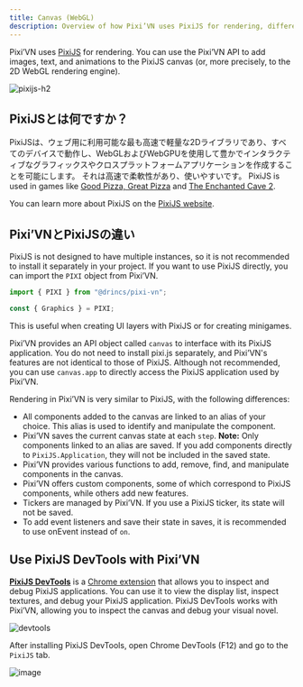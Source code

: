 ```yaml
---
title: Canvas (WebGL)
description: Overview of how Pixi’VN uses PixiJS for rendering, differences between Pixi’VN and PixiJS, and how to interact with the canvas and debugging tools.
---
```


Pixi’VN uses [PixiJS](https://pixijs.com/8.x/guides/basics/what-pixijs-is) for rendering. You can use the Pixi’VN API to add images, text, and animations to the PixiJS canvas (or, more precisely, to the 2D WebGL rendering engine).

![pixijs-h2](/pixijs.svg)

## PixiJSとは何ですか？

PixiJSは、ウェブ用に利用可能な最も高速で軽量な2Dライブラリであり、すべてのデバイスで動作し、WebGLおよびWebGPUを使用して豊かでインタラクティブなグラフィックスやクロスプラットフォームアプリケーションを作成することを可能にします。 それは高速で柔軟性があり、使いやすいです。 PixiJS is used in games like [Good Pizza, Great Pizza](https://www.goodpizzagreatpizza.com/) and [The Enchanted Cave 2](https://store.steampowered.com/app/368610/The_Enchanted_Cave_2/).

You can learn more about PixiJS on the [PixiJS website](https://www.pixijs.com/).

## Pixi’VNとPixiJSの違い

<Callout type="info">

PixiJS is not designed to have multiple instances, so it is not recommended to install it separately in your project. If you want to use PixiJS directly, you can import the `PIXI` object from Pixi’VN.

```ts
import { PIXI } from "@drincs/pixi-vn";

const { Graphics } = PIXI;
```

This is useful when creating <DynamicLink href="/start/interface#adding-pixijs-ui-layers">UI layers with PixiJS</DynamicLink> or for <DynamicLink href="/start/minigames">creating minigames</DynamicLink>.

</Callout>

Pixi’VN provides an API object called `canvas` to interface with its PixiJS application. You do not need to install pixi.js separately, and Pixi’VN's features are not identical to those of PixiJS. Although not recommended, you can use `canvas.app` to directly access the PixiJS application used by Pixi’VN.

Rendering in Pixi’VN is very similar to PixiJS, with the following differences:

- All components added to the canvas are linked to an <DynamicLink href="/start/canvas-alias">alias</DynamicLink> of your choice. This alias is used to identify and manipulate the component.
- Pixi’VN saves the current canvas state at each <DynamicLink href="/start/labels">`step`</DynamicLink>.
  **Note:** Only components linked to an alias are saved. If you add components directly to `PixiJS.Application`, they will not be included in the saved state.
- Pixi’VN provides <DynamicLink href="/start/canvas-functions">various functions</DynamicLink> to add, remove, find, and manipulate components in the canvas.
- Pixi’VN offers <DynamicLink href="/start/canvas-components">custom components</DynamicLink>, some of which correspond to PixiJS components, while others add new features.
- Tickers are managed by Pixi’VN. If you use a PixiJS ticker, its state will not be saved.
- To add event listeners and save their state in saves, it is recommended to use <DynamicLink href="/start/canvas-functions#add-a-listener-for-a-given-event">onEvent</DynamicLink> instead of `on`.

## Use PixiJS DevTools with Pixi’VN

[**PixiJS DevTools**](https://pixijs.io/devtools/) is a [Chrome extension](https://chromewebstore.google.com/detail/pixijs-devtools/dlkffcaaoccbofklocbjcmppahjjboce) that allows you to inspect and debug PixiJS applications. You can use it to view the display list, inspect textures, and debug your PixiJS application. PixiJS DevTools works with Pixi’VN, allowing you to inspect the canvas and debug your visual novel.

![devtools](/devtool-properties.gif)

After installing PixiJS DevTools, open Chrome DevTools (F12) and go to the `PixiJS` tab.

![image](/devtool-info.png)
